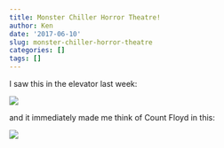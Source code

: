 ```yaml
---
title: Monster Chiller Horror Theatre!
author: Ken
date: '2017-06-10'
slug: monster-chiller-horror-theatre
categories: []
tags: []
---
```


I saw this in the elevator last week:

![](/chillerx.jpg)

and it immediately made me think of Count Floyd in this:

![](/count-floyd.jpg)